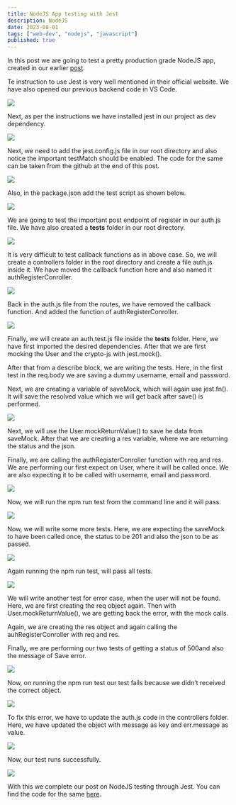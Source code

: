 ```yaml
---
title: NodeJS App testing with Jest
description: NodeJS
date: 2023-08-01
tags: ["web-dev", "nodejs", "javascript"]
published: true
---
```


In this post we are going to test a pretty production grade NodeJS app, created in our earlier [post](https://www.nabendu.org/blog/netflix-clone-backend).

Te instruction to use Jest is very well mentioned in their official website. We have also opened our previous backend code in VS Code.

![](https://res.cloudinary.com/dxkxvfo2o/image/upload/v1751093009/27-Jun-25/nodejs-testing/1_spm8hg.webp)

Next, as per the instructions we have installed jest in our project as dev dependency.

![](https://res.cloudinary.com/dxkxvfo2o/image/upload/v1751093006/27-Jun-25/nodejs-testing/2_zekrzf.webp)

Next, we need to add the jest.config.js file in our root directory and also notice the important testMatch should be enabled. The code for the same can be taken from the github at the end of this post.

![](https://res.cloudinary.com/dxkxvfo2o/image/upload/v1751093003/27-Jun-25/nodejs-testing/3_fmdmui.webp)

Also, in the package.json add the test script as shown below.

![](https://res.cloudinary.com/dxkxvfo2o/image/upload/v1751093000/27-Jun-25/nodejs-testing/4_wfmffo.webp)

We are going to test the important post endpoint of register in our auth.js file. We have also created a __tests__ folder in our root directory.

![](https://res.cloudinary.com/dxkxvfo2o/image/upload/v1751092997/27-Jun-25/nodejs-testing/5_fhnksg.webp)

It is very difficult to test callback functions as in above case. So, we will create a controllers folder in the root directory and create a file auth.js inside it. We have moved the callback function here and also named it authRegisterConroller.

![](https://res.cloudinary.com/dxkxvfo2o/image/upload/v1751092995/27-Jun-25/nodejs-testing/6_p1yqcv.webp)

Back in the auth.js file from the routes, we have removed the callback function. And added the function of authRegisterConroller.

![](https://res.cloudinary.com/dxkxvfo2o/image/upload/v1751092992/27-Jun-25/nodejs-testing/7_kscrvu.webp)

Finally, we will create an auth.test.js file inside the __tests__ folder. Here, we have first imported the desired dependencies. After that we are first mocking the User and the crypto-js with jest.mock().

After that from a describe block, we are writing the tests. Here, in the first test in the req.body we are saving a dummy username, email and password.

Next, we are creating a variable of saveMock, which will again use jest.fn(). It will save the resolved value which we will get back after save() is performed.

![](https://res.cloudinary.com/dxkxvfo2o/image/upload/v1751092988/27-Jun-25/nodejs-testing/8_jzbthi.webp)

Next, we will use the User.mockReturnValue() to save he data from saveMock. After that we are creating a res variable, where we are returning the status and the json.

Finally, we are calling the authRegisterConroller function with req and res. We are performing our first expect on User, where it will be called once. We are also expecting it to be called with username, email and password.

![](https://res.cloudinary.com/dxkxvfo2o/image/upload/v1751092986/27-Jun-25/nodejs-testing/9_oha4ih.webp)

Now, we will run the npm run test from the command line and it will pass.

![](https://res.cloudinary.com/dxkxvfo2o/image/upload/v1751092982/27-Jun-25/nodejs-testing/10_a6crsb.webp)

Now, we will write some more tests. Here, we are expecting the saveMock to have been called once, the status to be 201 and also the json to be as passed.

![](https://res.cloudinary.com/dxkxvfo2o/image/upload/v1751092980/27-Jun-25/nodejs-testing/11_ns9td7.webp)

Again running the npm run test, will pass all tests.

![](https://res.cloudinary.com/dxkxvfo2o/image/upload/v1751092976/27-Jun-25/nodejs-testing/12_ijxequ.webp)

We will write another test for error case, when the user will not be found. Here, we are first creating the req object again. Then with User.mockReturnValue(), we are getting back the error, with the mock calls.

Again, we are creating the res object and again calling the auhRegisterConroller with req and res.

Finally, we are performing our two tests of getting a status of 500and also the message of Save error.

![](https://res.cloudinary.com/dxkxvfo2o/image/upload/v1751092974/27-Jun-25/nodejs-testing/13_wqnvcs.webp)

Now, on running the npm run test our test fails because we didn’t received the correct object.

![](https://res.cloudinary.com/dxkxvfo2o/image/upload/v1751092972/27-Jun-25/nodejs-testing/14_r4tyge.webp)

To fix this error, we have to update the auth.js code in the controllers folder. Here, we have updated the object with message as key and err.message as value.

![](https://res.cloudinary.com/dxkxvfo2o/image/upload/v1751092968/27-Jun-25/nodejs-testing/15_vbpkzc.webp)

Now, our test runs successfully.

![](https://res.cloudinary.com/dxkxvfo2o/image/upload/v1751092966/27-Jun-25/nodejs-testing/16_lfuncy.webp)

With this we complete our post on NodeJS testing through Jest. You can find the code for the same [here](https://github.com/nabendu82/nodejs-testing).
